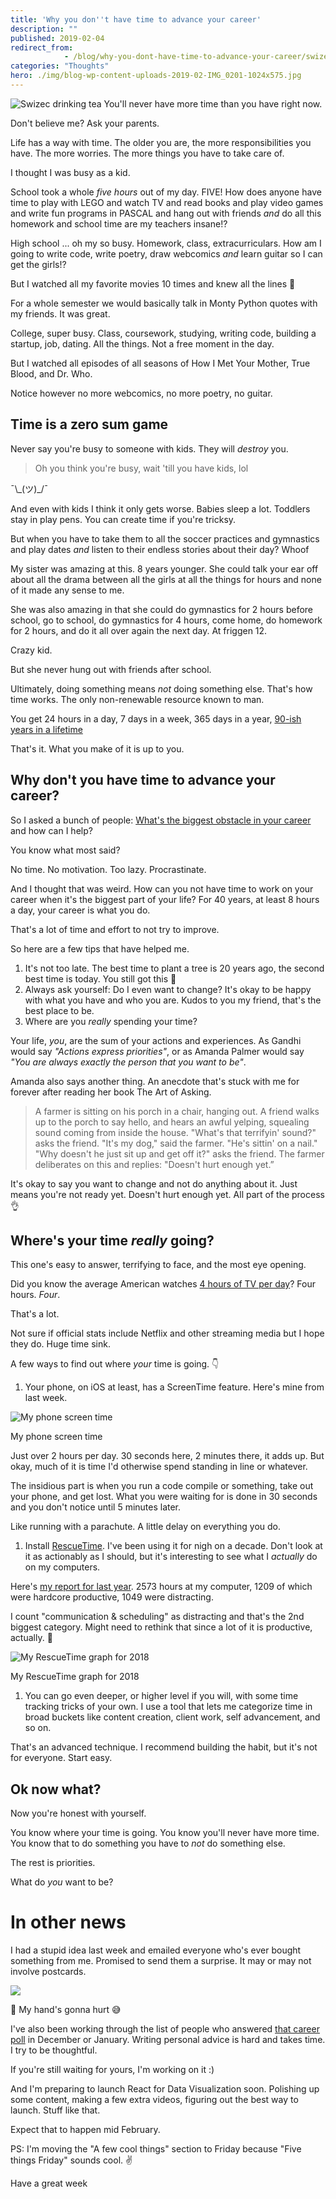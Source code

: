 ```yaml
---
title: 'Why you don''t have time to advance your career'
description: ""
published: 2019-02-04
redirect_from: 
            - /blog/why-you-dont-have-time-to-advance-your-career/swizec/8925
categories: "Thoughts"
hero: ./img/blog-wp-content-uploads-2019-02-IMG_0201-1024x575.jpg
---
```

![Swizec drinking tea](./img/blog-wp-content-uploads-2019-02-IMG_0201-1024x575.jpg) You&#x27;ll never have more time than you have right now.





Don&#x27;t believe me? Ask your parents.



Life has a way with time. The older you are, the more responsibilities you have. The more worries. The more things you have to take care of.



I thought I was busy as a kid.



School took a whole _five hours_ out of my day. FIVE! How does anyone have time to play with LEGO and watch TV and read books and play video games and write fun programs in PASCAL and hang out with friends _and_ do all this homework and school time are my teachers insane!?



High school ... oh my so busy. Homework, class, extracurriculars. How am I going to write code, write poetry, draw webcomics _and_ learn guitar so I can get the girls!?



But I watched all my favorite movies 10 times and knew all the lines 🤔





For a whole semester we would basically talk in Monty Python quotes with my friends. It was great.



College, super busy. Class, coursework, studying, writing code, building a startup, job, dating. All the things. Not a free moment in the day.



But I watched all episodes of all seasons of How I Met Your Mother, True Blood, and Dr. Who.



Notice however no more webcomics, no more poetry, no guitar.



## Time is a zero sum game



Never say you&#x27;re busy to someone with kids. They will _destroy_ you.



> Oh you think you&#x27;re busy, wait &#x27;till you have kids, lol



¯\\\_(ツ)\_/¯



And even with kids I think it only gets worse. Babies sleep a lot. Toddlers stay in play pens. You can create time if you&#x27;re tricksy.



But when you have to take them to all the soccer practices and gymnastics and play dates _and_ listen to their endless stories about their day? Whoof



My sister was amazing at this. 8 years younger. She could talk your ear off about all the drama between all the girls at all the things for hours and none of it made any sense to me.



She was also amazing in that she could do gymnastics for 2 hours before school, go to school, do gymnastics for 4 hours, come home, do homework for 2 hours, and do it all over again the next day. At friggen 12.



Crazy kid.



But she never hung out with friends after school.



Ultimately, doing something means _not_ doing something else. That&#x27;s how time works. The only non-renewable resource known to man.



You get 24 hours in a day, 7 days in a week, 365 days in a year, [90-ish years in a lifetime](https://waitbutwhy.com/2014/05/life-weeks.html)



That&#x27;s it. What you make of it is up to you.



## Why don&#x27;t you have time to advance your career?



So I asked a bunch of people: [What&#x27;s the biggest obstacle in your career](https://swizecteller.typeform.com/to/GQP8T6) and how can I help?



You know what most said?



No time. No motivation. Too lazy. Procrastinate.



And I thought that was weird. How can you not have time to work on your career when it&#x27;s the biggest part of your life? For 40 years, at least 8 hours a day, your career is what you do.



That&#x27;s a lot of time and effort to not try to improve.



So here are a few tips that have helped me.



1. It&#x27;s not too late. The best time to plant a tree is 20 years ago, the second best time is today. You still got this 💪
2. Always ask yourself: Do I even want to change? It&#x27;s okay to be happy with what you have and who you are. Kudos to you my friend, that&#x27;s the best place to be.
3. Where are you _really_ spending your time?



Your life, _you_, are the sum of your actions and experiences. As Gandhi would say _&quot;Actions express priorities&quot;_, or as Amanda Palmer would say _&quot;You are always exactly the person that you want to be&quot;_.





Amanda also says another thing. An anecdote that&#x27;s stuck with me for forever after reading her book The Art of Asking.



> A farmer is sitting on his porch in a chair, hanging out. A friend walks up to the porch to say hello, and hears an awful yelping, squealing sound coming from inside the house. &quot;What&#x27;s that terrifyin&#x27; sound?&quot; asks the friend. &quot;It&#x27;s my dog,&quot; said the farmer. &quot;He&#x27;s sittin&#x27; on a nail.&quot; &quot;Why doesn&#x27;t he just sit up and get off it?&quot; asks the friend. The farmer deliberates on this and replies: &quot;Doesn&#x27;t hurt enough yet.”



It&#x27;s okay to say you want to change and not do anything about it. Just means you&#x27;re not ready yet. Doesn&#x27;t hurt enough yet. All part of the process 👌



## Where&#x27;s your time _really_ going?



This one&#x27;s easy to answer, terrifying to face, and the most eye opening.



Did you know the average American watches [4 hours of TV per day](https://en.wikipedia.org/wiki/Television_consumption#Statistics)? Four hours. _Four_.



That&#x27;s a lot.



Not sure if official stats include Netflix and other streaming media but I hope they do. Huge time sink.



A few ways to find out where _your_ time is going. 👇



1. Your phone, on iOS at least, has a ScreenTime feature. Here&#x27;s mine from last week.



![My phone screen time](./img/uyJzveX.jpg)



My phone screen time





Just over 2 hours per day. 30 seconds here, 2 minutes there, it adds up. But okay, much of it is time I&#x27;d otherwise spend standing in line or whatever.



The insidious part is when you run a code compile or something, take out your phone, and get lost. What you were waiting for is done in 30 seconds and you don&#x27;t notice until 5 minutes later.



Like running with a parachute. A little delay on everything you do.



1. Install [RescueTime](https://www.rescuetime.com/). I&#x27;ve been using it for nigh on a decade. Don&#x27;t look at it as actionably as I should, but it&#x27;s interesting to see what I _actually_ do on my computers.



Here&#x27;s [my report for last year](https://www.rescuetime.com/year-in-review/2018/B63tJfPuyTkrwWqRMU2gexOsFOinXSOrsPO8dyvQ). 2573 hours at my computer, 1209 of which were hardcore productive, 1049 were distracting.



I count &quot;communication &amp; scheduling&quot; as distracting and that&#x27;s the 2nd biggest category. Might need to rethink that since a lot of it is productive, actually. 🤔



![My RescueTime graph for 2018](./img/pBtJNoG.png)



My RescueTime graph for 2018





1. You can go even deeper, or higher level if you will, with some time tracking tricks of your own. I use a tool that lets me categorize time in broad buckets like content creation, client work, self advancement, and so on.



That&#x27;s an advanced technique. I recommend building the habit, but it&#x27;s not for everyone. Start easy.



## Ok now what?



Now you&#x27;re honest with yourself.



You know where your time is going. You know you&#x27;ll never have more time. You know that to do something you have to _not_ do something else.



The rest is priorities.



What do _you_ want to be?





# In other news



I had a stupid idea last week and emailed everyone who&#x27;s ever bought something from me. Promised to send them a surprise. It may or may not involve postcards.



![](./img/PLC5Lct.png)



💌 My hand&#x27;s gonna hurt 😅



I&#x27;ve also been working through the list of people who answered [that career poll](https://swizecteller.typeform.com/to/GQP8T6) in December or January. Writing personal advice is hard and takes time. I try to be thoughtful.



If you&#x27;re still waiting for yours, I&#x27;m working on it :)



And I&#x27;m preparing to launch React for Data Visualization soon. Polishing up some content, making a few extra videos, figuring out the best way to launch. Stuff like that.



Expect that to happen mid February.



PS: I&#x27;m moving the &quot;A few cool things&quot; section to Friday because &quot;Five things Friday&quot; sounds cool. ✌️



Have a great week